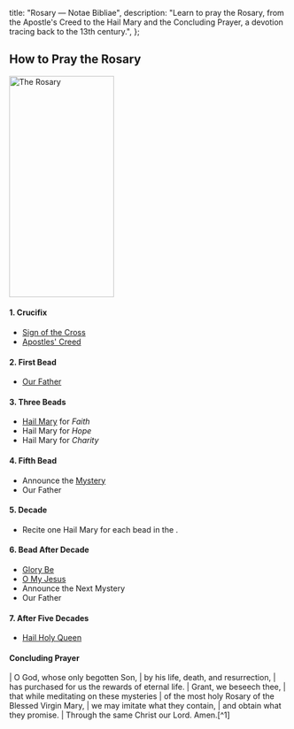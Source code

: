   title: "Rosary — Notae Bibliae",
  description: "Learn to pray the Rosary, from the Apostle's Creed to the Hail Mary and the Concluding Prayer, a devotion tracing back to the 13th century.",
};

<Initial text="Rosary" />

## How to Pray the Rosary

<Image
  className="fixed-width"
  src="/images/rosary.png"
  alt="The Rosary"
  width="189"
  height="400"
/>

#### 1. Crucifix
- [Sign of the Cross](/liturgy/prayers/sign-of-the-cross)
- [Apostles' Creed](/liturgy/creeds/apostles-creed)

#### 2. First Bead
- [Our Father](/liturgy/prayers/our-father)

#### 3. Three Beads
- [Hail Mary](/liturgy/prayers/hail-mary) for *Faith*
- Hail Mary for *Hope*
- Hail Mary for *Charity*

#### 4. Fifth Bead
- Announce the [Mystery](/meditations/the-history-of-the-rosary#the-mysteries)
- Our Father

#### 5. Decade
- Recite one Hail Mary for each bead in the <Definition lang="latin" anchor="decadem" text="decade" />.

#### 6. Bead After Decade
- [Glory Be](/liturgy/prayers/glory-be)
- [O My Jesus](/liturgy/prayers/o-my-jesus)
- Announce the Next Mystery
- Our Father

#### 7. After Five Decades
- [Hail Holy Queen](/liturgy/prayers/hail-holy-queen)

#### Concluding Prayer

<Poetry>
|  O God, whose only begotten Son,
|      by his life, death, and resurrection,
|          has purchased for us the rewards of eternal life.
|  Grant, we beseech thee,
|      that while meditating on these mysteries
|          of the most holy Rosary of the Blessed Virgin Mary,
|      we may imitate what they contain,
|      and obtain what they promise.
|  Through the same Christ our Lord. Amen.[^1]
</Poetry>

[^1]: Catherine Beebe, "Chapter Six", in *St. Dominic and the Rosary*, the Rosary traces back to the 13th century.

